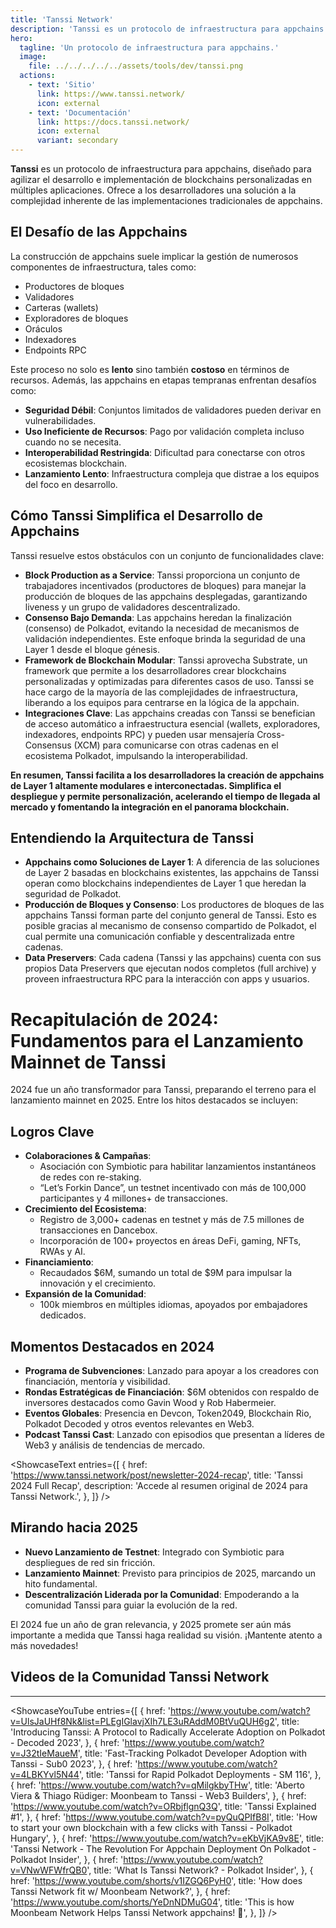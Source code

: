 ```yaml
---
title: 'Tanssi Network'
description: 'Tanssi es un protocolo de infraestructura para appchains diseñado para agilizar el desarrollo e implementación de blockchains personalizadas para diversas aplicaciones.'
hero:
  tagline: 'Un protocolo de infraestructura para appchains.'
  image: 
    file: ../../../../../assets/tools/dev/tanssi.png
  actions:
    - text: 'Sitio'
      link: https://www.tanssi.network/
      icon: external
    - text: 'Documentación'
      link: https://docs.tanssi.network/
      icon: external
      variant: secondary
---
```



**Tanssi** es un protocolo de infraestructura para appchains, diseñado para agilizar el desarrollo e implementación de blockchains personalizadas en múltiples aplicaciones. Ofrece a los desarrolladores una solución a la complejidad inherente de las implementaciones tradicionales de appchains.

## El Desafío de las Appchains
La construcción de appchains suele implicar la gestión de numerosos componentes de infraestructura, tales como:
- Productores de bloques  
- Validadores  
- Carteras (wallets)  
- Exploradores de bloques  
- Oráculos  
- Indexadores  
- Endpoints RPC  

Este proceso no solo es **lento** sino también **costoso** en términos de recursos. Además, las appchains en etapas tempranas enfrentan desafíos como:  
- **Seguridad Débil**: Conjuntos limitados de validadores pueden derivar en vulnerabilidades.  
- **Uso Ineficiente de Recursos**: Pago por validación completa incluso cuando no se necesita.  
- **Interoperabilidad Restringida**: Dificultad para conectarse con otros ecosistemas blockchain.  
- **Lanzamiento Lento**: Infraestructura compleja que distrae a los equipos del foco en desarrollo.

## Cómo Tanssi Simplifica el Desarrollo de Appchains
Tanssi resuelve estos obstáculos con un conjunto de funcionalidades clave:
- **Block Production as a Service**: Tanssi proporciona un conjunto de trabajadores incentivados (productores de bloques) para manejar la producción de bloques de las appchains desplegadas, garantizando liveness y un grupo de validadores descentralizado.  
- **Consenso Bajo Demanda**: Las appchains heredan la finalización (consenso) de Polkadot, evitando la necesidad de mecanismos de validación independientes. Este enfoque brinda la seguridad de una Layer 1 desde el bloque génesis.  
- **Framework de Blockchain Modular**: Tanssi aprovecha Substrate, un framework que permite a los desarrolladores crear blockchains personalizadas y optimizadas para diferentes casos de uso. Tanssi se hace cargo de la mayoría de las complejidades de infraestructura, liberando a los equipos para centrarse en la lógica de la appchain.  
- **Integraciones Clave**: Las appchains creadas con Tanssi se benefician de acceso automático a infraestructura esencial (wallets, exploradores, indexadores, endpoints RPC) y pueden usar mensajería Cross-Consensus (XCM) para comunicarse con otras cadenas en el ecosistema Polkadot, impulsando la interoperabilidad.

**En resumen, Tanssi facilita a los desarrolladores la creación de appchains de Layer 1 altamente modulares e interconectadas. Simplifica el despliegue y permite personalización, acelerando el tiempo de llegada al mercado y fomentando la integración en el panorama blockchain.**

## Entendiendo la Arquitectura de Tanssi
- **Appchains como Soluciones de Layer 1**: A diferencia de las soluciones de Layer 2 basadas en blockchains existentes, las appchains de Tanssi operan como blockchains independientes de Layer 1 que heredan la seguridad de Polkadot.  
- **Producción de Bloques y Consenso**: Los productores de bloques de las appchains Tanssi forman parte del conjunto general de Tanssi. Esto es posible gracias al mecanismo de consenso compartido de Polkadot, el cual permite una comunicación confiable y descentralizada entre cadenas.  
- **Data Preservers**: Cada cadena (Tanssi y las appchains) cuenta con sus propios Data Preservers que ejecutan nodos completos (full archive) y proveen infraestructura RPC para la interacción con apps y usuarios.

# Recapitulación de 2024: Fundamentos para el Lanzamiento Mainnet de Tanssi
2024 fue un año transformador para Tanssi, preparando el terreno para el lanzamiento mainnet en 2025. Entre los hitos destacados se incluyen:

## Logros Clave
- **Colaboraciones & Campañas**:  
  - Asociación con Symbiotic para habilitar lanzamientos instantáneos de redes con re-staking.  
  - “Let’s Forkin Dance”, un testnet incentivado con más de 100,000 participantes y 4 millones+ de transacciones.  
- **Crecimiento del Ecosistema**:  
  - Registro de 3,000+ cadenas en testnet y más de 7.5 millones de transacciones en Dancebox.  
  - Incorporación de 100+ proyectos en áreas DeFi, gaming, NFTs, RWAs y AI.  
- **Financiamiento**:  
  - Recaudados $6M, sumando un total de $9M para impulsar la innovación y el crecimiento.  
- **Expansión de la Comunidad**:  
  - 100k miembros en múltiples idiomas, apoyados por embajadores dedicados.

## Momentos Destacados en 2024
- **Programa de Subvenciones**: Lanzado para apoyar a los creadores con financiación, mentoría y visibilidad.  
- **Rondas Estratégicas de Financiación**: $6M obtenidos con respaldo de inversores destacados como Gavin Wood y Rob Habermeier.  
- **Eventos Globales**: Presencia en Devcon, Token2049, Blockchain Rio, Polkadot Decoded y otros eventos relevantes en Web3.  
- **Podcast Tanssi Cast**: Lanzado con episodios que presentan a líderes de Web3 y análisis de tendencias de mercado.

<ShowcaseText
  entries={[
    {
      href: 'https://www.tanssi.network/post/newsletter-2024-recap',
      title: 'Tanssi 2024 Full Recap',
      description: 'Accede al resumen original de 2024 para Tanssi Network.',
    },
  ]}
/>

## Mirando hacia 2025
- **Nuevo Lanzamiento de Testnet**: Integrado con Symbiotic para despliegues de red sin fricción.  
- **Lanzamiento Mainnet**: Previsto para principios de 2025, marcando un hito fundamental.  
- **Descentralización Liderada por la Comunidad**: Empoderando a la comunidad Tanssi para guiar la evolución de la red.

El 2024 fue un año de gran relevancia, y 2025 promete ser aún más importante a medida que Tanssi haga realidad su visión. ¡Mantente atento a más novedades!

## Videos de la Comunidad Tanssi Network
------------
<ShowcaseYouTube
  entries={[
    {
      href: 'https://www.youtube.com/watch?v=UlsJaUHf8Nk&list=PLEgIGlavjXIh7LE3uRAddM0BtVuQUH6g2',
      title: 'Introducing Tanssi: A Protocol to Radically Accelerate Adoption on Polkadot - Decoded 2023',
    },
    {
      href: 'https://www.youtube.com/watch?v=J32tIeMaueM',
      title: 'Fast-Tracking Polkadot Developer Adoption with Tanssi - Sub0 2023',
    },
    {
      href: 'https://www.youtube.com/watch?v=4LBKYvl5N44',
      title: 'Tanssi for Rapid Polkadot Deployments - SM 116',
    },
    {
      href: 'https://www.youtube.com/watch?v=qMilgkbyTHw',
      title: 'Aberto Viera & Thiago Rüdiger: Moonbeam to Tanssi - Web3 Builders',
    },
    {
      href: 'https://www.youtube.com/watch?v=ORbjflgnQ3Q',
      title: 'Tanssi Explained #1',
    },
    {
      href: 'https://www.youtube.com/watch?v=pyQuQPIfB8I',
      title: 'How to start your own blockchain with a few clicks with Tanssi - Polkadot Hungary',
    },
    {
      href: 'https://www.youtube.com/watch?v=eKbVjKA9v8E',
      title: 'Tanssi Network - The Revolution For Appchain Deployment On Polkadot - Polkadot Insider',
    },
    {
      href: 'https://www.youtube.com/watch?v=VNwWFWfrQB0',
      title: 'What Is Tanssi Network? - Polkadot Insider',
    },
    {
      href: 'https://www.youtube.com/shorts/v1IZGQ6PyH0',
      title: 'How does Tanssi Network fit w/ Moonbeam Network?',
    },
    {
      href: 'https://www.youtube.com/shorts/YeDnNDMuG04',
      title: 'This is how Moonbeam Network Helps Tanssi Network appchains! 🤝',
    },
  ]}
/>
